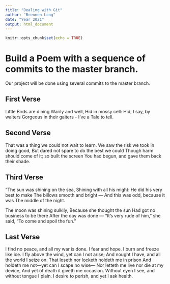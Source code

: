 ```yaml
---
title: "Dealing with Git"
author: "Brennen Long"
date: "Year 2021"
output: html_document
---
```


```r
knitr::opts_chunk$set(echo = TRUE)
```
# Build a Poem with a sequence of commits to the master branch.
Our project will be done using several commits to the master branch.
<!-- Do not modify or change any text in "!--" bracketed areas such as this --- these are instructions to
you, if you change any of this the git program will notice it and compromise your git merging strategy !-->

## First Verse 
Little Birds are dining
Warily and well,
Hid in mossy cell:
Hid, I say, by waiters
Gorgeous in their gaiters -
I've a Tale to tell.

## Second Verse
That was a thing we could not wait to learn. 
We saw the risk we took in doing good, 
But dared not spare to do the best we could 
Though harm should come of it; so built the screen 
You had begun, and gave them back their shade. 

## Third Verse
"The sun was shining on the sea,
      Shining with all his might:
He did his very best to make
      The billows smooth and bright —
And this was odd, because it was
      The middle of the night.

The moon was shining sulkily,
      Because she thought the sun
Had got no business to be there
      After the day was done —
"It's very rude of him," she said,
      "To come and spoil the fun."

## Last Verse
I find no peace, and all my war is done.
I fear and hope. I burn and freeze like ice.
I fly above the wind, yet can I not arise;
And nought I have, and all the world I seize on.
That loseth nor locketh holdeth me in prison
And holdeth me not—yet can I scape no wise—
Nor letteth me live nor die at my device,
And yet of death it giveth me occasion.
Without eyen I see, and without tongue I plain.
I desire to perish, and yet I ask health.
